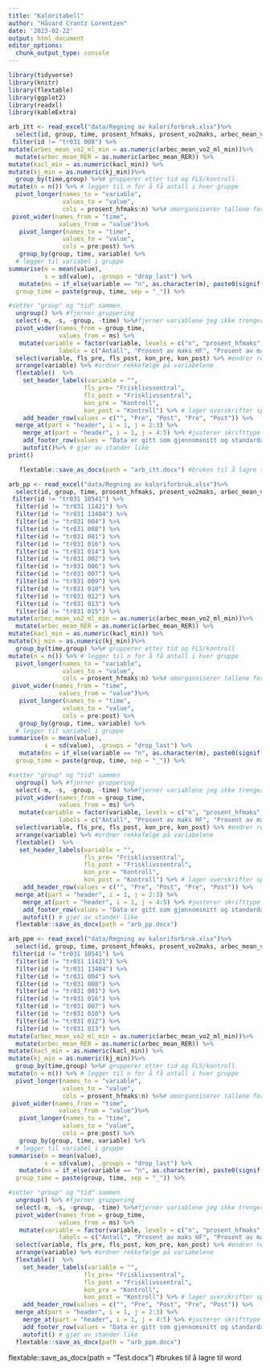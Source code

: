 ```yaml
---
title: "Kaloritabell"
author: "Håvard Crantz Lorentzen"
date: '2023-02-22'
output: html_document
editor_options: 
  chunk_output_type: console
---
```

```r
library(tidyverse)
library(knitr)
library(flextable)
library(ggplot2)
library(readxl)
library(kableExtra)

arb_itt <- read_excel("data/Regning av kaloriforbruk.xlsx")%>%
  select(id, group, time, prosent_hfmaks, prosent_vo2maks, arbec_mean_vo2_ml_min, arbec_mean_RER, kacl_min, kj_min)%>%
 filter(id != "tr031 008") %>%
mutate(arbec_mean_vo2_ml_min = as.numeric(arbec_mean_vo2_ml_min))%>%
  mutate(arbec_mean_RER = as.numeric(arbec_mean_RER)) %>%
mutate(kacl_min = as.numeric(kacl_min)) %>%
mutate(kj_min = as.numeric(kj_min))%>%
  group_by(time,group) %>%# grupperer etter tid og FLS/kontroll
mutate(n = n()) %>% # legger til n for å få antall i hver gruppe
  pivot_longer(names_to = "variable", 
               values_to = "value",
               cols = prosent_hfmaks:n) %>%# omorgansiserer tallene for å få verdier nedover
 pivot_wider(names_from = "time",
              values_from = "value")%>%
   pivot_longer(names_to = "time", 
               values_to = "value",
               cols = pre:post) %>%
   group_by(group, time, variable) %>% 
  # legger til variabel i gruppe
summarise(m = mean(value),
          s = sd(value), .groups = "drop_last") %>%
   mutate(ms = if_else(variable == "n", as.character(m), paste0(signif(m, 5),  " (", signif(s, 2), ")")), # setter gjennomsnitt og standardavvik (i parentes) sammen og justerer antall desimaler
  group_time = paste(group, time, sep = "_")) %>%

#setter "group" og "tid" sammen
  ungroup() %>% #fjerner gruppering
  select(-m, -s, -group, -time) %>%#fjerner variablene jeg ikke trenger lenger
  pivot_wider(names_from = group_time, 
              values_from = ms) %>%
   mutate(variable = factor(variable, levels = c("n", "prosent_hfmaks", "prosent_vo2maks", "arbec_mean_vo2_ml_min", "arbec_mean_RER", "kacl_min", "kj_min"), 
              labels = c("Antall", "Prosent av maks HF", "Prosent av maksVo2",  "Vo2", "RER", "Kacl/min", "KJ/min"))) %>% # ordner rekkefølge og norske navn
  select(variable, fls_pre, fls_post, kon_pre, kon_post) %>% #endrer rekkefølge på gruppene
  arrange(variable) %>% #ordner rekkefølge på variabelene 
  flextable()  %>%
    set_header_labels(variable = "",
                     fls_pre= "Frisklivssentral", 
                     fls_post = "Frisklivssentral",
                     kon_pre = "Kontroll", 
                     kon_post = "Kontroll") %>% # lager overskrifter spesifisert for hver kollonne 
    add_header_row(values = c("", "Pre", "Post", "Pre", "Post")) %>%
  merge_at(part = "header", i = 1, j = 2:3) %>%
    merge_at(part = "header", i = 1, j = 4:5) %>% #justerer skrifttype
    add_footer_row(values = "Data er gitt som gjennomsnitt og standardavvik.", colwidths = 5) %>% #legger til fornote
    autofit()%>% # gjør av stander like
print()

   flextable::save_as_docx(path = "arb_itt.docx") #brukes til å lagre til word

```

```r

arb_pp <- read_excel("data/Regning av kaloriforbruk.xlsx")%>%
  select(id, group, time, prosent_hfmaks, prosent_vo2maks, arbec_mean_vo2_ml_min, arbec_mean_RER, kacl_min, kj_min)%>%
 filter(id != "tr031 10541") %>%
  filter(id != "tr031 11421") %>%
  filter(id != "tr031 13404") %>%
  filter(id != "tr031 004") %>%
  filter(id != "tr031 008") %>%
  filter(id != "tr031 001") %>%
  filter(id != "tr031 016") %>%
  filter(id != "tr031 014") %>%
  filter(id != "tr031 002") %>%
  filter(id != "tr031 006") %>%
  filter(id != "tr031 007") %>%
  filter(id != "tr031 009") %>%
  filter(id != "tr031 010") %>%
  filter(id != "tr031 012") %>%
  filter(id != "tr031 013") %>%
  filter(id != "tr031 015") %>%
mutate(arbec_mean_vo2_ml_min = as.numeric(arbec_mean_vo2_ml_min))%>%
  mutate(arbec_mean_RER = as.numeric(arbec_mean_RER)) %>%
mutate(kacl_min = as.numeric(kacl_min)) %>%
mutate(kj_min = as.numeric(kj_min))%>%
  group_by(time,group) %>%# grupperer etter tid og FLS/kontroll
mutate(n = n()) %>% # legger til n for å få antall i hver gruppe
  pivot_longer(names_to = "variable", 
               values_to = "value",
               cols = prosent_hfmaks:n) %>%# omorgansiserer tallene for å få verdier nedover
 pivot_wider(names_from = "time",
              values_from = "value")%>%
   pivot_longer(names_to = "time", 
               values_to = "value",
               cols = pre:post) %>%
   group_by(group, time, variable) %>% 
  # legger til variabel i gruppe
summarise(m = mean(value),
          s = sd(value), .groups = "drop_last") %>%
   mutate(ms = if_else(variable == "n", as.character(m), paste0(signif(m, 5),  " (", signif(s, 2), ")")), # setter gjennomsnitt og standardavvik (i parentes) sammen og justerer antall desimaler
  group_time = paste(group, time, sep = "_")) %>%

#setter "group" og "tid" sammen
  ungroup() %>% #fjerner gruppering
  select(-m, -s, -group, -time) %>%#fjerner variablene jeg ikke trenger lenger
  pivot_wider(names_from = group_time, 
              values_from = ms) %>%
   mutate(variable = factor(variable, levels = c("n", "prosent_hfmaks", "prosent_vo2maks", "arbec_mean_vo2_ml_min", "arbec_mean_RER", "kacl_min", "kj_min"), 
              labels = c("Antall", "Prosent av maks HF", "Prosent av maksVo2",  "Vo2", "RER", "Kacl/min", "KJ/min"))) %>% # ordner rekkefølge og norske navn
  select(variable, fls_pre, fls_post, kon_pre, kon_post) %>% #endrer rekkefølge på gruppene
  arrange(variable) %>% #ordner rekkefølge på variabelene 
  flextable()  %>%
   set_header_labels(variable = "",
                     fls_pre= "Frisklivssentral", 
                     fls_post = "Frisklivssentral",
                     kon_pre = "Kontroll", 
                     kon_post = "Kontroll") %>% # lager overskrifter spesifisert for hver kollonne 
    add_header_row(values = c("", "Pre", "Post", "Pre", "Post")) %>%
  merge_at(part = "header", i = 1, j = 2:3) %>%
    merge_at(part = "header", i = 1, j = 4:5) %>% #justerer skrifttype
    add_footer_row(values = "Data er gitt som gjennomsnitt og standardavvik.", colwidths = 5) %>% #legger til fornote
    autofit() # gjør av stander like
  flextable::save_as_docx(path = "arb_pp.docx")
```  
  
  
```r

arb_ppm <- read_excel("data/Regning av kaloriforbruk.xlsx")%>%
  select(id, group, time, prosent_hfmaks, prosent_vo2maks, arbec_mean_vo2_ml_min, arbec_mean_RER, kacl_min, kj_min)%>%
 filter(id != "tr031 10541") %>%
  filter(id != "tr031 11421") %>%
  filter(id != "tr031 13404") %>%
  filter(id != "tr031 004") %>%
  filter(id != "tr031 008") %>%
  filter(id != "tr031 001") %>%
  filter(id != "tr031 016") %>%
  filter(id != "tr031 007") %>%
  filter(id != "tr031 010") %>%
  filter(id != "tr031 012") %>%
  filter(id != "tr031 013") %>%
mutate(arbec_mean_vo2_ml_min = as.numeric(arbec_mean_vo2_ml_min))%>%
  mutate(arbec_mean_RER = as.numeric(arbec_mean_RER)) %>%
mutate(kacl_min = as.numeric(kacl_min)) %>%
mutate(kj_min = as.numeric(kj_min))%>%
  group_by(time,group) %>%# grupperer etter tid og FLS/kontroll
mutate(n = n()) %>% # legger til n for å få antall i hver gruppe
  pivot_longer(names_to = "variable", 
               values_to = "value",
               cols = prosent_hfmaks:n) %>%# omorgansiserer tallene for å få verdier nedover
 pivot_wider(names_from = "time",
              values_from = "value")%>%
   pivot_longer(names_to = "time", 
               values_to = "value",
               cols = pre:post) %>%
   group_by(group, time, variable) %>% 
  # legger til variabel i gruppe
summarise(m = mean(value),
          s = sd(value), .groups = "drop_last") %>%
   mutate(ms = if_else(variable == "n", as.character(m), paste0(signif(m, 5),  " (", signif(s, 2), ")")), # setter gjennomsnitt og standardavvik (i parentes) sammen og justerer antall desimaler
  group_time = paste(group, time, sep = "_")) %>%

#setter "group" og "tid" sammen
  ungroup() %>% #fjerner gruppering
  select(-m, -s, -group, -time) %>%#fjerner variablene jeg ikke trenger lenger
  pivot_wider(names_from = group_time, 
              values_from = ms) %>%
   mutate(variable = factor(variable, levels = c("n", "prosent_hfmaks", "prosent_vo2maks", "arbec_mean_vo2_ml_min", "arbec_mean_RER", "kacl_min", "kj_min"), 
              labels = c("Antall", "Prosent av maks HF", "Prosent av maksVo2",  "Vo2", "RER", "Kacl/min", "KJ/min"))) %>% # ordner rekkefølge og norske navn
  select(variable, fls_pre, fls_post, kon_pre, kon_post) %>% #endrer rekkefølge på gruppene
  arrange(variable) %>% #ordner rekkefølge på variabelene 
  flextable()  %>%
    set_header_labels(variable = "",
                     fls_pre= "Frisklivssentral", 
                     fls_post = "Frisklivssentral",
                     kon_pre = "Kontroll", 
                     kon_post = "Kontroll") %>% # lager overskrifter spesifisert for hver kollonne 
    add_header_row(values = c("", "Pre", "Post", "Pre", "Post")) %>%
  merge_at(part = "header", i = 1, j = 2:3) %>%
    merge_at(part = "header", i = 1, j = 4:5) %>% #justerer skrifttype
    add_footer_row(values = "Data er gitt som gjennomsnitt og standardavvik.", colwidths = 5) %>% #legger til fornote
    autofit() # gjør av stander like
  flextable::save_as_docx(path = "arb_ppm.docx")
```

flextable::save_as_docx(path = "Test.docx") #brukes til å lagre til word